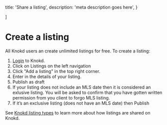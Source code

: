 
  title: 'Share a listing',
  description:
    'meta description goes here',
}

]

<HeroPattern />

# Create a listing

All Knokd users an create unlimited listings for free. To create a listing:

1. <a href="https://app.knokd.ca/login" target="_blank">Login</a> to Knokd.
2. Click on Listings on the left navigation
3. Click "Add a listing" in the top right corner.
4. Enter in the details of your listing.
5. Publish as draft
6. If your listing does not include an MLS date then it is considered an exlusive listing. You will be asked to confirm that you have gotten written permission from you client to forgo MLS listing.
6. If it’s an exclusive listing (does not have an MLS date) then 
Publish

See [Knokd listing types](/realtor-cooperation-policy/types-of-listings) to learn more about how listings are shared on Knokd.